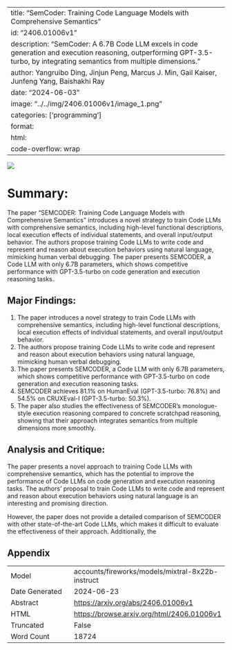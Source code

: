
---
title: "SemCoder: Training Code Language Models with Comprehensive Semantics"
id: "2406.01006v1"
description: "SemCoder: A 6.7B Code LLM excels in code generation and execution reasoning, outperforming GPT-3.5-turbo, by integrating semantics from multiple dimensions."
author: Yangruibo Ding, Jinjun Peng, Marcus J. Min, Gail Kaiser, Junfeng Yang, Baishakhi Ray
date: "2024-06-03"
image: "../../img/2406.01006v1/image_1.png"
categories: ['programming']
format:
  html:
    code-overflow: wrap
---

![](../../img/2406.01006v1/image_1.png)

# Summary:

The paper "SEMCODER: Training Code Language Models with Comprehensive Semantics" introduces a novel strategy to train Code LLMs with comprehensive semantics, including high-level functional descriptions, local execution effects of individual statements, and overall input/output behavior. The authors propose training Code LLMs to write code and represent and reason about execution behaviors using natural language, mimicking human verbal debugging. The paper presents SEMCODER, a Code LLM with only 6.7B parameters, which shows competitive performance with GPT-3.5-turbo on code generation and execution reasoning tasks.

## Major Findings:

1. The paper introduces a novel strategy to train Code LLMs with comprehensive semantics, including high-level functional descriptions, local execution effects of individual statements, and overall input/output behavior.
2. The authors propose training Code LLMs to write code and represent and reason about execution behaviors using natural language, mimicking human verbal debugging.
3. The paper presents SEMCODER, a Code LLM with only 6.7B parameters, which shows competitive performance with GPT-3.5-turbo on code generation and execution reasoning tasks.
4. SEMCODER achieves 81.1% on HumanEval (GPT-3.5-turbo: 76.8%) and 54.5% on CRUXEval-I (GPT-3.5-turbo: 50.3%).
5. The paper also studies the effectiveness of SEMCODER's monologue-style execution reasoning compared to concrete scratchpad reasoning, showing that their approach integrates semantics from multiple dimensions more smoothly.

## Analysis and Critique:

The paper presents a novel approach to training Code LLMs with comprehensive semantics, which has the potential to improve the performance of Code LLMs on code generation and execution reasoning tasks. The authors' proposal to train Code LLMs to write code and represent and reason about execution behaviors using natural language is an interesting and promising direction.

However, the paper does not provide a detailed comparison of SEMCODER with other state-of-the-art Code LLMs, which makes it difficult to evaluate the effectiveness of their approach. Additionally, the

## Appendix

|          |          |
|----------|----------|
| Model     | accounts/fireworks/models/mixtral-8x22b-instruct       |
| Date Generated     | 2024-06-23       |
| Abstract | [https://arxiv.org/abs/2406.01006v1](https://arxiv.org/abs/2406.01006v1)        |
| HTML     | [https://browse.arxiv.org/html/2406.01006v1](https://browse.arxiv.org/html/2406.01006v1)       |
| Truncated       | False       |
| Word Count       | 18724       |